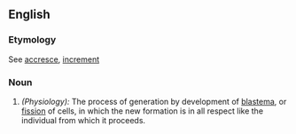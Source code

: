 ==English==

===Etymology===
See [[accresce]], [[increment]]

===Noun===
{{en-noun-reg}}

# ''(Physiology):'' The process of generation by development of [[blastema]], or [[fission]] of cells, in which the new formation is in all respect like the individual from which it proceeds.